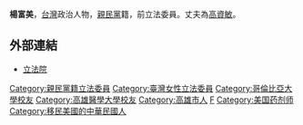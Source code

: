 {{Infobox_officeholder
| name = 楊富美
| image name =
| width = 
| now = 台灣政治人士 
| period = 
| Sex = 女 
| Native place = [[高雄市|高雄市]]
| date of birth =1942年11月17日
| party = {{pfp|28px}}
| place of birth = 
| educate = 
*高雄醫學大學藥學系畢業
*美國哥倫比亞大學營養碩士
| past = 
*傑佛遜紀念醫院營養部主任
*維華中文學校校長
*僑務委員會委員
*海外超黨派聯盟共同主席
*美國亞太醫學中心副總裁
*立法院（第五屆）委員<br><span style="color: blue;">（2002年－2005年）</span>
}}
'''楊富美'''{{BD|1942年|11月17日|catIdx=Y}}，[[台灣|台灣]]政治人物，[[親民黨|親民黨]]籍，前立法委員。丈夫為[[高資敏|高資敏]]。

==外部連結==
*[https://web.archive.org/web/20070930220314/http://www.ly.gov.tw/ly/01_introduce/0103_leg/leg_main/leg_ver01_01.jsp?ItemNO=01030100&lgno=00165&stage=5 立法院]

{{第5屆中華民國立法委員}}
{{TW-poli-bio-stub}}
{{DEFAULTSORT:Y}}

[[Category:親民黨籍立法委員|Category:親民黨籍立法委員]]
[[Category:臺灣女性立法委員|Category:臺灣女性立法委員]]
[[Category:哥倫比亞大學校友|Category:哥倫比亞大學校友]]
[[Category:高雄醫學大學校友|Category:高雄醫學大學校友]]
[[Category:高雄市人|Category:高雄市人]]
[[Category:楊姓|F]]
[[Category:美国药剂师|Category:美国药剂师]]
[[Category:移民美國的中華民國人|Category:移民美國的中華民國人]]